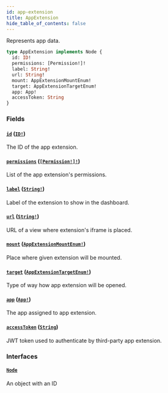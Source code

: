 ```yaml
---
id: app-extension
title: AppExtension
hide_table_of_contents: false
---
```


Represents app data.

```graphql
type AppExtension implements Node {
  id: ID!
  permissions: [Permission!]!
  label: String!
  url: String!
  mount: AppExtensionMountEnum!
  target: AppExtensionTargetEnum!
  app: App!
  accessToken: String
}
```

### Fields

#### [`id`](#) ([`ID!`](../../../developer/api-reference/scalars/id))

The ID of the app extension.

#### [`permissions`](#) ([`[Permission!]!`](../../../developer/api-reference/objects/permission))

List of the app extension's permissions.

#### [`label`](#) ([`String!`](../../../developer/api-reference/scalars/string))

Label of the extension to show in the dashboard.

#### [`url`](#) ([`String!`](../../../developer/api-reference/scalars/string))

URL of a view where extension's iframe is placed.

#### [`mount`](#) ([`AppExtensionMountEnum!`](../../../developer/api-reference/enums/app-extension-mount-enum))

Place where given extension will be mounted.

#### [`target`](#) ([`AppExtensionTargetEnum!`](../../../developer/api-reference/enums/app-extension-target-enum))

Type of way how app extension will be opened.

#### [`app`](#) ([`App!`](../../../developer/api-reference/objects/app))

The app assigned to app extension.

#### [`accessToken`](#) ([`String`](../../../developer/api-reference/scalars/string))

JWT token used to authenticate by third-party app extension.

### Interfaces

#### [`Node`](../../../developer/api-reference/interfaces/node)

An object with an ID
